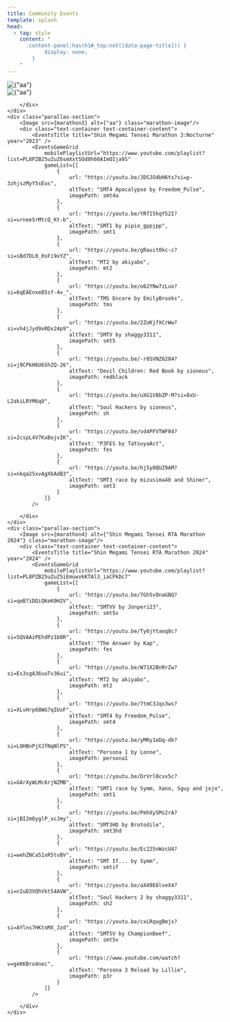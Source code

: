 ```yaml
---
title: Community Events
template: splash
head:
  - tag: style
    content: "
      .content-panel:has(h1#_top:not([data-page-title])) {
	        display: none;
        }
    "
---
```





<div class="not-content">
    <div class="parallax-section">
        <Image src={marathon1} alt={"aa"} class="marathon-image"/>
        <div class="text-container text-container-content">
            <EventsTitle title="Shin Megami Tensei Marathon" year="2017" />
            <EventsGameGrid mobilePlaylistUrl="https://www.youtube.com/playlist?list=PL8PZB25uZuZ4C6Bs_2uVr6FqVPly8_l2S"  
                gameList={
                    [
                        {url: "https://youtu.be/STNDEtnqF0w?si=9x5HZdPV9mrGj6KD",
                        altText: "DDS1 by PinkPajamas",
                        imagePath: dds1},
                        {url: "https://youtu.be/SaqQ3u_mOaE?si=B27cQVbbRYKmYKh1",
                        altText: "SMT4 Apocalypse by ChampionBeef",
                        imagePath: smt4a},
                        {url: "https://youtu.be/Kis6r4PVbk4?si=4rMKtgd6Bd4sasJK",
                        altText: "P4G by Ghoul02",
                        imagePath: p4g},
                        {url: "https://youtu.be/b4oZSIdTgWA?si=iOKl5bS7DVACleoC",
                        altText:"Shin Megami Tensei: Nocturne by PinkPajamas",
                        imagePath: smt3}
                    ]
                }
            />
        </div>
    </div>
    <div class="parallax-section">
        <Image src={marathon2} alt={"aa"} class="marathon-image"/>
        <div class="text-container text-container-content">
            <EventsTitle title="Shin Megami Tensei Marathon II" year="2022" />
            <EventsGameGrid 
                mobilePlaylistUrl="https://www.youtube.com/playlist?list=PL8PZB25uZuZ4VPFr6jH3j5xa0Glouhgr6"
                gameList={[
                    {
                        url: "https://youtu.be/QHgiZkcgZtY?si=lWeGlUs4DOezX6mr",
                        altText: "SMT1 Race by Sioneus and FilthyBlasphemer",
                        imagePath: smt1
                    },
                    {
                        url: "https://youtu.be/__JezO0YNTI?si=7QQ8WEsWJn8EvEw9",
                        altText: "SMT2 by Electra_rta",
                        imagePath: smt2
                    },
                    {
                        url: "https://youtu.be/dJFTDdfZhjY?si=aSmWzCd2oTXbZIQK",
                        altText: "SMT:SJ Redux by PinkPajamas",
                        imagePath: smtsjr
                    },
                    {
                        url: "https://youtu.be/AsPDEo40fwA?si=4xhDyyZckYDioo-o",
                        altText: "TMS Encore by legrandgrand",
                        imagePath: tms
                    },
                    {
                        url: "https://youtu.be/duBSijJ51Sg?si=rZKg2wiYcnSEfqiH",
                        altText: "DemiKids Dark by lilfatkid",
                        imagePath: demikidsdark
                    },
                    {
                        url: "https://youtu.be/ETx5v7olm9U?si=AhUEUb-BUkLLzrJS",
                        altText: "Desu2 Record Breaker by ChampionBeef",
                        imagePath: desurb2
                    },
                    {
                        url: "https://youtu.be/eW-3QuIEAKE?si=TMDjfabgcx_GqwC5",
                        altText: "DDS2 by Kanri",
                        imagePath: dds2
                    },
                    {
                        url: "https://youtu.be/PDYP0Cds0lk?si=vjpDJBf1o3yehPvE",
                        altText: "P4G by asapaska",
                        imagePath: p4g
                    },
                    {
                        url: "https://youtu.be/6Z7lYsrnwQ4?si=XpeqUDpHwzS9_hZV",
                        altText: "SMT4 by Koolzo",
                        imagePath: smt4
                    }
                ]}
            />

        </div>
    </div>
    <div class="parallax-section">
        <Image src={marathon3} alt={"aa"} class="marathon-image"/>
        <div class="text-container text-container-content">
            <EventsTitle title="Shin Megami Tensei Marathon 3:Nocturne" year="2023" />
            <EventsGameGrid 
                mobilePlaylistUrl="https://www.youtube.com/playlist?list=PL8PZB25uZuZ6smXxtSOd8h60AImOIja9S"
                gameList={[
                    {
                        url: "https://youtu.be/JDSJO4bH6ts?si=p-3zhjszMyY5sEus",
                        altText: "SMT4 Apocalypse by Freedom_Pulse",
                        imagePath: smt4a
                    },
                    {
                        url: "https://youtu.be/YRfI5hqY52I?si=urneeSrMtcQ_Kt-b",
                        altText: "SMT1 by pipio_gppjpp",
                        imagePath: smt1
                    },
                    {
                        url: "https://youtu.be/gRauit0kc-c?si=sBd7DL0_0sFi9xYZ",
                        altText: "MT2 by akiyabo",
                        imagePath: mt2
                    },
                    {
                        url: "https://youtu.be/o62YNw7zLuo?si=6qEAEnxeB5sf-4v_",
                        altText: "TMS Encore by EmilyBrooks",
                        imagePath: tms
                    },
                    {
                        url: "https://youtu.be/2ZoKjfXCrWw?si=vh4jJyd9xRDx24p9",
                        altText: "SMTV by shaggy3311",
                        imagePath: smt5
                    },
                    {
                        url: "https://youtu.be/-r8SVNZ6284?si=j9CPkH6U65hZQ-26",
                        altText: "Devil Children: Red Book by sioneus",
                        imagePath: redblack
                    },
                    {
                        url: "https://youtu.be/uXG1V8bZP-M?si=8xU-L2akiLRYM6q8",
                        altText: "Soul Hackers by sioneus",
                        imagePath: sh
                    },
                    {
                        url: "https://youtu.be/vd4PFVTWF04?si=2cspL4V7KxBojvIK",
                        altText: "P3FES by TatsuyaAct",
                        imagePath: fes
                    },
                    {
                        url: "https://youtu.be/hj5y0QUZ9AM?si=nkqa25xvAgXbAdB3",
                        altText: "SMT3 race by mizusima40 and Shiner",
                        imagePath: smt3
                    }
                ]}
            />

        </div>
    </div>
    <div class="parallax-section">
        <Image src={marathon4} alt={"Shin Megami Tensei RTA Marathon 2024"} class="marathon-image"/>
        <div class="text-container text-container-content">
            <EventsTitle title="Shin Megami Tensei RTA Marathon 2024" year="2024" />
            <EventsGameGrid 
                mobilePlaylistUrl="https://www.youtube.com/playlist?list=PL8PZB25uZuZ5iEmuwvkKTAl3_iaCPkDc7"
                gameList={[
                    {
                        url: "https://youtu.be/7Gh5vOnaGBQ?si=qeB7iDQiQKeK0H2V",
                        altText: "SMTVV by Jonperi23",
                        imagePath: smt5v
                    },
                    {
                        url: "https://youtu.be/Ty6jYtaoq8c?si=5QVAAzPEhdPz1b0R",
                        altText: "The Answer by Kap",
                        imagePath: fes
                    },
                    {
                        url: "https://youtu.be/W71X2BnRrZw?si=Es3sgA36uuTv36ui",
                        altText: "MT2 by akiyabo",
                        imagePath: mt2
                    },
                    {
                        url: "https://youtu.be/7tmC3Jqx3ws?si=XLvHrp68WG7qIUxF",
                        altText: "SMT4 by Freedom_Pulse",
                        imagePath: smt4
                    },
                    {
                        url: "https://youtu.be/yMRy1eDq-dk?si=LOHBnPjXJfNqNlPS",
                        altText: "Persona 1 by Lonne",
                        imagePath: persona1
                    },
                    {
                        url: "https://youtu.be/DrVrl0cvv5c?si=GArXyWLMc6rjNZMB",
                        altText: "SMT1 race by Symm, Xano, Sguy and jojo",
                        imagePath: smt1
                    },
                    {
                        url: "https://youtu.be/PmhXySMs2rA?si=jBI2mOyglP_xcJmy",
                        altText: "SMT3HD by Brotodile",
                        imagePath: smt3hd
                    },
                    {
                        url: "https://youtu.be/Ec225nWzcU4?si=wehZNCa51xR5tvBV",
                        altText: "SMT If... by Symm",
                        imagePath: smtif
                    },
                    {
                        url: "https://youtu.be/aX49E6lveX4?si=nIuD3VQhVkt54AVW",
                        altText: "Soul Hackers 2 by shaggy3311",
                        imagePath: sh2
                    },
                    {
                        url: "https://youtu.be/cxLRqugBmjs?si=AYlns7HKtnMX_Jzd",
                        altText: "SMT5V by ChampionBeef",
                        imagePath: smt5v
                    },
                    {
                        url: "https://www.youtube.com/watch?v=geKKBro4nec",
                        altText: "Persona 3 Reload by Lillie",
                        imagePath: p3r
                    }
                ]}
            />

        </div>
    </div>
</div>